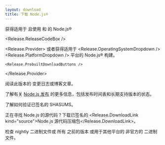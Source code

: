 ```yaml
---
layout: download
title: 下载 Node.js®
---
```


<section>
  获得适用于 <Release.OperatingSystemDropdown /> 且使用 <Release.InstallationMethodDropdown /> 和 <Release.PackageManagerDropdown /> 的 Node.js® <Release.VersionDropdown />

  <Release.ReleaseCodeBox />

  <Release.Provider>
    或者获得适用于 <Release.OperatingSystemDropdown /> <Release.PlatformDropdown /> 平台的 Node.js® 构建。

    <Release.PrebuiltDownloadButtons />
  </Release.Provider>
</section>

<section>
  阅读此版本的 <Release.ChangelogLink>变更日志</Release.ChangelogLink>或<Release.BlogPostLink>博客文章</Release.BlogPostLink>。

  了解有关 [Node.js 发布](/about/previous-releases) 的更多信息，包括发布时间表和长期支持版本的状态。

  了解如何<LinkWithArrow href="https://github.com/nodejs/node#verifying-binaries">验证</LinkWithArrow>已签名的 SHASUMS。

  正在寻找 Node.js 的源代码？下载已签名的 <Release.DownloadLink kind="source">Node.js 源代码压缩包</Release.DownloadLink>。

  检查 <LinkWithArrow href="https://nodejs.org/download/nightly/">nightly</LinkWithArrow> 二进制文件或
  所有 <Link href="/download/archive/current">之前的版本</Link>
  或用于其他平台的<LinkWithArrow href="https://unofficial-builds.nodejs.org/download/"> 非官方的 </LinkWithArrow>二进制文件。
</section>
